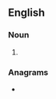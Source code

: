 ==English==

===Noun===
{{head|en|noun plural form}}

# {{plural of|liement|lang=en}}

===Anagrams===
* {{anagrams|en|a=eeilmnst|stemline}}